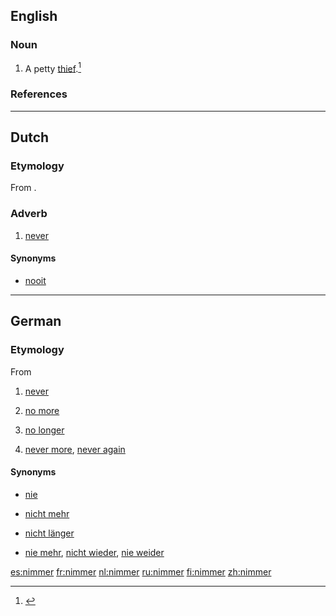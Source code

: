 ==English==

===Noun===
{{en-noun}}

# A petty [[thief]].<ref>{{cite-book |title= Blacks Law Dictionary |edition=Abridged Eighth |author=Garner, Bryan A.
|year= 2005 |publisher=Thomson/West |isbn= 0314158634 |page= 880 |text=}}</ref>

===References===
<references/>

----

==Dutch==

===Etymology===
From {{prefix|n|immer|lang=nl}}.

===Adverb===
{{head|nl|adverb|cat2=indefinite adverbs}}

# [[never]]

====Synonyms====
* [[nooit]]

----

==German==

===Etymology===
From {{prefix|n|immer|lang=de}}

# {{context|South Germany|Autria|lang=de}} [[never]]
# {{context|South Germany|Autria|lang=de}} [[no more]]
# {{context|South Germany|Autria|lang=de}} [[no longer]]
# {{context|South Germany|Autria|lang=de}} [[never more]], [[never again]]


====Synonyms====
* {{sense|never}} [[nie]]
* {{sense|no more}} [[nicht mehr]]
* {{sense|no longer}} [[nicht länger]]
* {{sense|never again}} [[nie mehr]], [[nicht wieder]], [[nie weider]]

[[es:nimmer]]
[[fr:nimmer]]
[[nl:nimmer]]
[[ru:nimmer]]
[[fi:nimmer]]
[[zh:nimmer]]